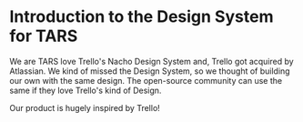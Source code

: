 
<Meta title="Introduction|Introduction" />

# Introduction to the Design System for TARS

We are TARS love Trello's Nacho Design System and, Trello got acquired by Atlassian. We kind of missed the Design System, so we thought of building our own with the same design. The open-source community can use the same if they love Trello's kind of Design.

Our product is hugely inspired by Trello! 